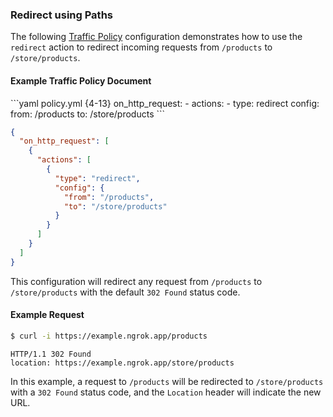 ### Redirect using Paths

The following [Traffic Policy](/docs/traffic-policy/)
configuration demonstrates how to use the `redirect` action to redirect incoming
requests from `/products` to `/store/products`.

#### Example Traffic Policy Document

<CodeGroup>
```yaml policy.yml {4-13}
on_http_request:
  - actions:
      - type: redirect
        config:
          from: /products
          to: /store/products
```

```json policy.json {5-12}
{
  "on_http_request": [
    {
      "actions": [
        {
          "type": "redirect",
          "config": {
            "from": "/products",
            "to": "/store/products"
          }
        }
      ]
    }
  ]
}
```
</CodeGroup>

This configuration will redirect any request from `/products` to `/store/products`
with the default `302 Found` status code.

#### Example Request

```bash
$ curl -i https://example.ngrok.app/products
```

```http
HTTP/1.1 302 Found
location: https://example.ngrok.app/store/products
```

In this example, a request to `/products` will be redirected to `/store/products`
with a `302 Found` status code, and the `Location` header will indicate the new
URL.
